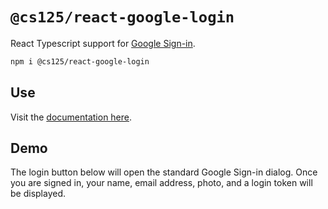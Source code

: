 
# `@cs125/react-google-login`

<Lead>

React Typescript support for [Google Sign-in](https://developers.google.com/identity/sign-in/web/sign-in).

</Lead>

```bash
npm i @cs125/react-google-login
```

## Use

Visit the [documentation here](https://github.com/cs125-illinois/react-google-login/).

## Demo

The login button below will open the standard Google Sign-in dialog.
Once you are signed in, your name, email address, photo, and a login token will be displayed.

<LoginButton />

<WithUser />
